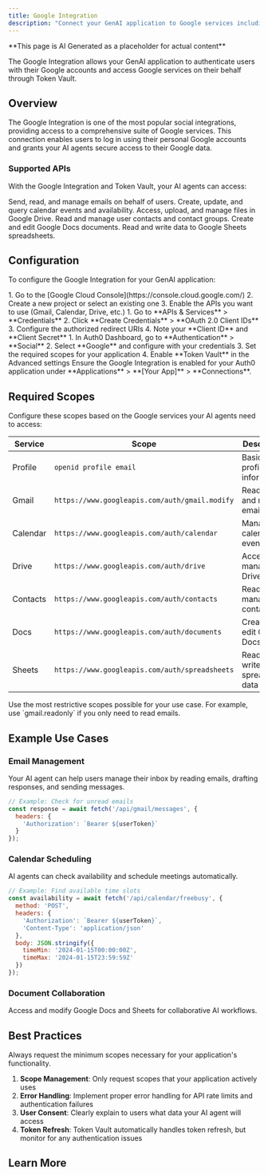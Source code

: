 ```yaml
---
title: Google Integration
description: "Connect your GenAI application to Google services including Gmail, Google Calendar, Drive, and more."
---
```


<Warning>
**This page is AI Generated as a placeholder for actual content** 
</Warning>

The Google Integration allows your GenAI application to authenticate users with their Google accounts and access Google services on their behalf through Token Vault.

## Overview

The Google Integration is one of the most popular social integrations, providing access to a comprehensive suite of Google services. This connection enables users to log in using their personal Google accounts and grants your AI agents secure access to their Google data.

### Supported APIs

With the Google Integration and Token Vault, your AI agents can access:

<Columns cols={2}>
  <Card title="Gmail" icon="mail" iconType="solid">
    Send, read, and manage emails on behalf of users.
  </Card>
  <Card title="Google Calendar" icon="calendar" iconType="solid">
    Create, update, and query calendar events and availability.
  </Card>
  <Card title="Google Drive" icon="folder" iconType="solid">
    Access, upload, and manage files in Google Drive.
  </Card>
  <Card title="Google Contacts" icon="users" iconType="solid">
    Read and manage user contacts and contact groups.
  </Card>
  <Card title="Google Docs" icon="document-text" iconType="solid">
    Create and edit Google Docs documents.
  </Card>
  <Card title="Google Sheets" icon="table" iconType="solid">
    Read and write data to Google Sheets spreadsheets.
  </Card>
</Columns>

## Configuration

To configure the Google Integration for your GenAI application:

<Steps>
  <Step title="Create a Google Cloud Project">
    1. Go to the [Google Cloud Console](https://console.cloud.google.com/)
    2. Create a new project or select an existing one
    3. Enable the APIs you want to use (Gmail, Calendar, Drive, etc.)
  </Step>
  <Step title="Configure OAuth 2.0">
    1. Go to **APIs & Services** > **Credentials**
    2. Click **Create Credentials** > **OAuth 2.0 Client IDs**
    3. Configure the authorized redirect URIs
    4. Note your **Client ID** and **Client Secret**
  </Step>
  <Step title="Set up Auth0 Integration">
    1. In Auth0 Dashboard, go to **Authentication** > **Social**
    2. Select **Google** and configure with your credentials
    3. Set the required scopes for your application
    4. Enable **Token Vault** in the Advanced settings
  </Step>
  <Step title="Enable for your Application">
    Ensure the Google Integration is enabled for your Auth0 application under **Applications** > **[Your App]** > **Connections**.
  </Step>
</Steps>

## Required Scopes

Configure these scopes based on the Google services your AI agents need to access:

| Service | Scope | Description |
|---------|-------|-------------|
| Profile | `openid profile email` | Basic user profile information |
| Gmail | `https://www.googleapis.com/auth/gmail.modify` | Read, send, and manage emails |
| Calendar | `https://www.googleapis.com/auth/calendar` | Manage calendar events |
| Drive | `https://www.googleapis.com/auth/drive` | Access and manage Drive files |
| Contacts | `https://www.googleapis.com/auth/contacts` | Read and manage contacts |
| Docs | `https://www.googleapis.com/auth/documents` | Create and edit Google Docs |
| Sheets | `https://www.googleapis.com/auth/spreadsheets` | Read and write spreadsheet data |

<Note>
Use the most restrictive scopes possible for your use case. For example, use `gmail.readonly` if you only need to read emails.
</Note>

## Example Use Cases

### Email Management
Your AI agent can help users manage their inbox by reading emails, drafting responses, and sending messages.

```javascript
// Example: Check for unread emails
const response = await fetch('/api/gmail/messages', {
  headers: {
    'Authorization': `Bearer ${userToken}`
  }
});
```

### Calendar Scheduling
AI agents can check availability and schedule meetings automatically.

```javascript
// Example: Find available time slots
const availability = await fetch('/api/calendar/freebusy', {
  method: 'POST',
  headers: {
    'Authorization': `Bearer ${userToken}`,
    'Content-Type': 'application/json'
  },
  body: JSON.stringify({
    timeMin: '2024-01-15T00:00:00Z',
    timeMax: '2024-01-15T23:59:59Z'
  })
});
```

### Document Collaboration
Access and modify Google Docs and Sheets for collaborative AI workflows.

## Best Practices

<Warning>
Always request the minimum scopes necessary for your application's functionality.
</Warning>

1. **Scope Management**: Only request scopes that your application actively uses
2. **Error Handling**: Implement proper error handling for API rate limits and authentication failures
3. **User Consent**: Clearly explain to users what data your AI agent will access
4. **Token Refresh**: Token Vault automatically handles token refresh, but monitor for any authentication issues

## Learn More

<Columns cols={2}>
  <Card
    title="Google Sign-in Guide"
    href="/guides/google-sign-in-and-auth"
    icon="google"
    horizontal
  />
  <Card
    title="Token Vault Documentation"
    href="https://auth0.com/docs/secure/tokens/token-vault"
    icon="key"
    horizontal
  />
</Columns>